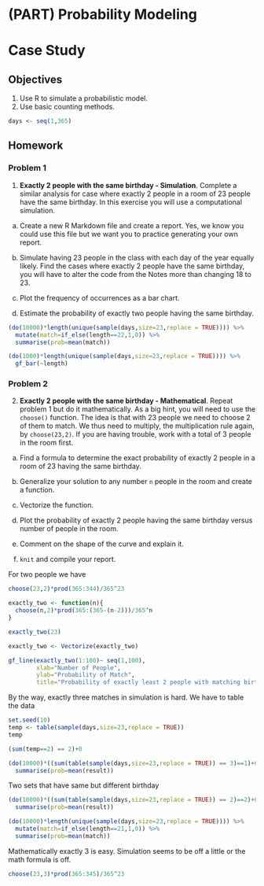 # (PART) Probability Modeling {-} 

# Case Study {#CS2}


## Objectives

1) Use R to simulate a probabilistic model.  
2) Use basic counting methods.


```r
days <- seq(1,365)
```

## Homework

### Problem 1  

1. **Exactly 2 people with the same birthday - Simulation**. Complete a similar analysis for case where exactly 2 people in a room of 23 people have the same birthday. In this exercise you will use a computational simulation.

a. Create a new R Markdown file and create a report. Yes, we know you could use this file but we want you to practice generating your own report.

b. Simulate having 23 people in the class with each day of the year equally likely. Find the cases where exactly 2 people have the same birthday, you will have to alter the code from the Notes more than changing 18 to 23.

c. Plot the frequency of occurrences as a bar chart.
  
d. Estimate the probability of exactly two people having the same birthday.


```r
(do(10000)*length(unique(sample(days,size=23,replace = TRUE)))) %>%
  mutate(match=if_else(length==22,1,0)) %>%
  summarise(prob=mean(match))
```


```r
(do(1000)*length(unique(sample(days,size=23,replace = TRUE)))) %>%
  gf_bar(~length)
```

### Problem 2  

2. **Exactly 2 people with the same birthday - Mathematical**.  Repeat problem 1 but do it mathematically. As a big hint, you will need to use the `choose()` function. The idea is that with 23 people we need to choose 2 of them to match. We thus need to multiply, the multiplication rule again, by `choose(23,2)`. If you are having trouble, work with a total of 3 people in the room first.

a. Find a formula to determine the exact probability of exactly 2 people in a room of 23 having the same birthday.

b. Generalize your solution to any number `n` people in the room and create a function. 
  
c. Vectorize the function.

d. Plot the probability of exactly 2 people having the same birthday versus number of people in the room.
  
e. Comment on the shape of the curve and explain it.
  
f. `knit` and compile your report.

For two people we have

```r
choose(23,2)*prod(365:344)/365^23
```

```r
exactly_two <- function(n){
  choose(n,2)*prod(365:(365-(n-2)))/365^n
}
```

```r
exactly_two(23)
```

```r
exactly_two <- Vectorize(exactly_two)
```

```r
gf_line(exactly_two(1:100)~ seq(1,100),
        xlab="Number of People",
        ylab="Probability of Match",
        title="Probability of exactly least 2 people with matching birthdays")
```


By the way, exactly three matches in simulation is hard. We have to table the data 

```r
set.seed(10)
temp <- table(sample(days,size=23,replace = TRUE))
temp
```

```r
(sum(temp==2) == 2)+0
```


```r
(do(10000)*((sum(table(sample(days,size=23,replace = TRUE)) == 3)==1)+0)) %>%
  summarise(prob=mean(result))
```

Two sets that have same but different birthday

```r
(do(10000)*((sum(table(sample(days,size=23,replace = TRUE)) == 2)==2)+0)) %>%
  summarise(prob=mean(result))
```

```r
(do(10000)*length(unique(sample(days,size=23,replace = TRUE)))) %>%
  mutate(match=if_else(length==21,1,0)) %>%
  summarise(prob=mean(match))
```

Mathematically exactly 3 is easy. Simulation seems to be off a little or the math formula is off.


```r
choose(23,3)*prod(365:345)/365^23
```

